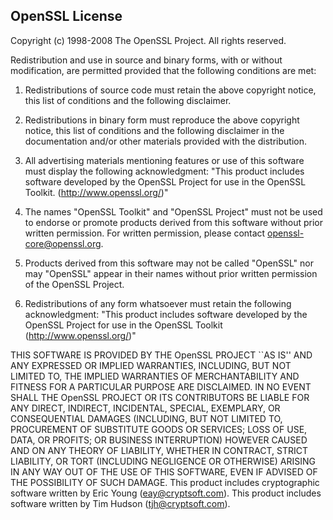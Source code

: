 ## OpenSSL License

Copyright (c) 1998-2008 The OpenSSL Project. All rights reserved.

Redistribution and use in source and binary forms, with or without modification, are permitted provided that the following conditions are met:

1. Redistributions of source code must retain the above copyright notice, this list of conditions and the following disclaimer.

2. Redistributions in binary form must reproduce the above copyright notice, this list of conditions and the following disclaimer in the documentation and/or other materials provided with the distribution.

3. All advertising materials mentioning features or use of this software must display the following acknowledgment: "This product includes software developed by the OpenSSL Project for use in the OpenSSL Toolkit. (http://www.openssl.org/)"

4. The names "OpenSSL Toolkit" and "OpenSSL Project" must not be used to endorse or promote products derived from this software without prior written permission. For written permission, please contact openssl-core@openssl.org.

5. Products derived from this software may not be called "OpenSSL" nor may "OpenSSL" appear in their names without prior written permission of the OpenSSL Project.

6. Redistributions of any form whatsoever must retain the following acknowledgment: "This product includes software developed by the OpenSSL Project for use in the OpenSSL Toolkit (http://www.openssl.org/)"

THIS SOFTWARE IS PROVIDED BY THE OpenSSL PROJECT ``AS IS'' AND ANY EXPRESSED OR IMPLIED WARRANTIES, INCLUDING, BUT NOT LIMITED TO, THE IMPLIED WARRANTIES OF MERCHANTABILITY AND FITNESS FOR A PARTICULAR PURPOSE ARE DISCLAIMED. IN NO EVENT SHALL THE OpenSSL PROJECT OR ITS CONTRIBUTORS BE LIABLE FOR ANY DIRECT, INDIRECT, INCIDENTAL, SPECIAL, EXEMPLARY, OR CONSEQUENTIAL DAMAGES (INCLUDING, BUT NOT LIMITED TO, PROCUREMENT OF SUBSTITUTE GOODS OR SERVICES; LOSS OF USE, DATA, OR PROFITS; OR BUSINESS INTERRUPTION) HOWEVER CAUSED AND ON ANY THEORY OF LIABILITY, WHETHER IN CONTRACT, STRICT LIABILITY, OR TORT (INCLUDING NEGLIGENCE OR OTHERWISE) ARISING IN ANY WAY OUT OF THE USE OF THIS SOFTWARE, EVEN IF ADVISED OF THE POSSIBILITY OF SUCH DAMAGE.
This product includes cryptographic software written by Eric Young (eay@cryptsoft.com). This product includes software written by Tim Hudson (tjh@cryptsoft.com).